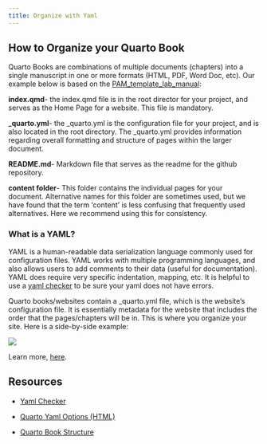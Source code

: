 ```yaml
---
title: Organize with Yaml
---
```


## How to Organize your Quarto Book

Quarto Books are combinations of multiple documents (chapters) into a single manuscript in one or more formats (HTML, PDF, Word Doc, etc). Our example below is based on the [PAM_template_lab_manual](https://nmfs-ost.github.io/PAM_template_lab_manual/):

**index.qmd**- the index.qmd file is in the root director for your project, and serves as the Home Page for a website. This file is mandatory.

**\_quarto.yml**- the \_quarto.yml is the configuration file for your project, and is also located in the root directory. The \_quarto.yml provides information regarding overall formatting and structure of pages within the larger document.

**README.md**- Markdown file that serves as the readme for the github repository.

**content folder**- This folder contains the individual pages for your document. Alternative names for this folder are sometimes used, but we have found that the term 'content' is less confusing that frequently used alternatives. Here we recommend using this for consistency.

### What is a YAML?

YAML is a human-readable data serialization language commonly used for configuration files. YAML works with multiple programming languages, and also allows users to add comments to their data (useful for documentation). YAML does require very specific indentation, mapping, etc. It is helpful to use a [yaml checker](https://yamlchecker.com/) to be sure your yaml does not have errors.

Quarto books/websites contain a \_quarto.yml file, which is the website's configuration file. It is essentially metadata for the website that includes the order that the pages/chapters will be in. This is where you organize your site. Here is a side-by-side example:

![](images/quarto-yml-site-side-by-side3.png)

Learn more, [here](https://openscapes.github.io/quarto-website-tutorial/explore.html).

## Resources

-   [Yaml Checker](https://yamlchecker.com/)

-   [Quarto Yaml Options (HTML)](https://quarto.org/docs/reference/formats/html.html)

-   [Quarto Book Structure](https://quarto.org/docs/books/book-structure.html)
